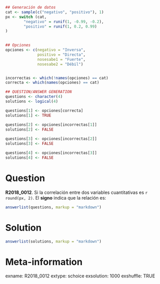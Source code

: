 ```r
## Generación de datos
cat <- sample(c("negativo", "positivo"), 1)
px <- switch (cat,
        "negativo" = runif(1, -0.99, -0.2),
        "positivo" = runif(1, 0.2, 0.99)
)
    

## Opciones
opciones <- c(negativo = "Inversa",
              positivo = "Directa",
              nosesabe1 = "Fuerte",
              nosesabe2 = "Débil")


incorrectas <- which(!names(opciones) == cat)
correcta <- which(names(opciones) == cat)

## QUESTION/ANSWER GENERATION
questions <- character(4)
solutions <- logical(4)

questions[1] <- opciones[correcta]
solutions[1] <- TRUE

questions[2] <- opciones[incorrectas[1]]
solutions[2] <- FALSE
    
questions[3] <- opciones[incorrectas[2]]
solutions[3] <- FALSE

questions[4] <- opciones[incorrectas[3]]
solutions[4] <- FALSE
```

Question
========
**R2018_0012**. Si la correlación entre dos variables cuantitativas es `r round(px, 2)`. El **signo** indica que la relación es:


```r
answerlist(questions, markup = "markdown")
```
  
Solution
========

```r
answerlist(solutions, markup = "markdown")
```

Meta-information
================
exname: R2018_0012
extype: schoice
exsolution: 1000
exshuffle: TRUE